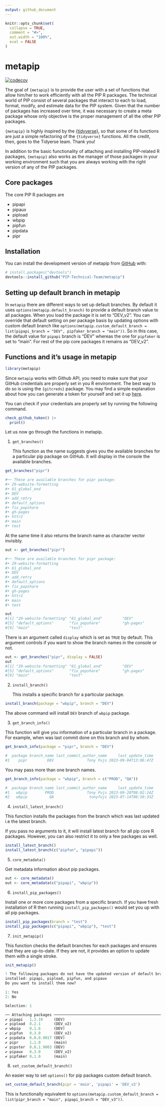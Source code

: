 ```yaml
---
output: github_document
---
```


<!-- README.md is generated from README.Rmd. Please edit that file -->

```r
knitr::opts_chunk$set(
  collapse = TRUE,
  comment = "#>",
  out.width = "100%", 
  eval = FALSE
)
```

# metapip

<!-- badges: start -->
[![codecov](https://codecov.io/gh/PIP-Technical-Team/metapip/branch/complete-doc-update/graph/badge.svg?token=5DMKVN16NM)](https://codecov.io/gh/PIP-Technical-Team/metapip)
<!-- badges: end -->

The goal of `{metapip}` is to provide the user with a set of functions that allow him/her to work efficiently with all the PIP R packages. The technical world of PIP consist of several packages that interact to each to load, format, modify, and estimate data for the PIP system. Given that the number of packages has increased over time, it was necessary to create a meta package whose only objective is the proper management of all the other PIP packages.

`{metapip}` is highly inspired by the [{tidyverse}](https://github.com/tidyverse/tidyverse), so that some of its functions are just a simple refactoring of the `{tidyverse}` functions. All the credit, then, goes to the Tidyerse team. Thank you!

In addition to the basic functionality of attaching and installing PIP-related R packages, `{metapip}` also works as the manager of those packages in your working environment such that you are always working with the right version of any of the PIP packages.

## Core packages

The core PIP R packages are

-   pipapi
-   pipaux
-   pipload
-   wbpip
-   pipfun
-   pipdata
-   pipr

## Installation

You can install the development version of metapip from [GitHub](https://github.com/) with:

``` r
# install.packages("devtools")
devtools::install_github("PIP-Technical-Team/metapip")
```

## Setting up default branch in metapip

In `metapip` there are different ways to set up default branches. By default it uses `options(metapip.default_branch)` to provide a default branch value to all packages. When you load the package it is set to "DEV_v2". You can override that default setting on per package basis by updating options with custom default branch like `options(metapip.custom_default_branch = list(pipapi_branch = "DEV", pipfaker_branch = "main"))`. So in this case, the default value for `pipapi` branch is "DEV" whereas the one for `pipfaker` is set to "main". For rest of the pip core packages it remains as "DEV_v2". 

## Functions and it's usage in metapip

```r
library(metapip)
```

Since `metapip` works with Github API, you need to make sure that your GitHub credentials are properly set in you R environment. The best way to do so is using the `{gitcreds}` package. You may find a simple explanation about how you can generate a token for yourself and set it up [here](https://happygitwithr.com/https-pat#tldr).

You can check if your credentials are properly set by running the following command.
```r
check_github_token() |> 
  print()
```

Let us now go through the functions in metapip.

1.  `get_branches()`

    This function as the name suggests gives you the available branches for a particular pip package on GitHub. It will display in the console the available branches.

```r
get_branches("pipr")   

#── These are available branches for pipr package:  
#• 29-website-formatting
#• 61_global_end
#• DEV
#• add_retry
#• default_options
#• fix_popshare
#• gh-pages
#• httr2
#• main
#• test
```

At the same time it also returns the branch name as character vector invisibly.

```r
out <- get_branches("pipr")

#── These are available branches for pipr package:  
#• 29-website-formatting
#• 61_global_end
#• DEV
#• add_retry
#• default_options
#• fix_popshare
#• gh-pages
#• httr2
#• main
#• test

out
#[1] "29-website-formatting" "61_global_end"         "DEV"                   "add_retry"            
#[5] "default_options"       "fix_popshare"          "gh-pages"              "httr2"                
#[9] "main"                  "test"                 
```

There is an argument called `display` which is set as `TRUE` by default. This argument controls if you want to show the branch names in the console or not.

```r
out <- get_branches("pipr", display = FALSE)  
out
#[1] "29-website-formatting" "61_global_end"         "DEV"                   "add_retry"            
#[5] "default_options"       "fix_popshare"          "gh-pages"              "httr2"                
#[9] "main"                  "test"                 
```

2.  `install_branch()`

    This installs a specific branch for a particular package.

```r
install_branch(package = "wbpip", branch = "DEV")
```

The above command will install `DEV` branch of `wbpip` package.

3.  `get_branch_info()`

This function will give you information of a particular branch in a package. For example, when was last commit done on this branch and by whom.

```r
get_branch_info(package = "pipr", branch = "DEV")

#  package branch_name last_commit_author_name     last_update_time
#1    pipr         DEV               Tony Fujs 2023-09-04T13:06:47Z
```

You may pass more than one branch names.

```r
get_branch_info(package = "wbpip", branch = c("PROD", "QA"))

#  package branch_name last_commit_author_name     last_update_time
#1   wbpip        PROD               Tony Fujs 2023-09-20T08:02:24Z
#2   wbpip          QA                tonyfujs 2023-07-14T08:50:33Z
```

4.  `install_latest_branch()`

This function installs the packages from the branch which was last updated i.e the latest branch.

If you pass no arguments to it, it will install latest branch for all pip core R packages. However, you can also restrict it to only a few packages as well.

```r
install_latest_branch()
install_latest_branch(c("pipfun", "pipapi"))
```

5.  `core_metadata()`

Get metadata information about pip packages.

```r
out <- core_metadata()
out <- core_metadata(c("pipapi", "wbpip"))
```

6.  `install_pip_packages()`

Install one or more core packages from a specific branch. If you have fresh installation of R then running `install_pip_packages()` would set you up with all pip packages.

```r
install_pip_packages(branch = "test")
install_pip_packages(c("pipapi", "wbpip"), "test")
```

7. `init_metapip()`

This function checks the default branches for each packages and ensures that they are up-to-date. If they are not, it provides an option to update them with a single stroke. 

```r
init_metapip()

! The following packages do not have the updated version of default branch
installed: pipapi, pipload, pipfun, and pipaux
Do you want to install them now? 

1: Yes
2: No

Selection: 1

── Attaching packages ──────────────────────────────────────────────────────────── metapip 0.0.0.9014 ──
✔ pipapi   1.3.19     (DEV)
✔ pipload  0.2.1      (DEV_v2)
✔ wbpip    0.1.6      (DEV)
✔ pipfun   0.3.0      (DEV_v2)
✔ pipdata  0.0.0.9017 (DEV)
✔ pipr     1.1.0      (main)
✔ pipster  0.0.1.9003 (DEV)
✔ pipaux   0.3.0      (DEV_v2)
✔ pipfaker 0.1.0      (main)
```

8. `set_custom_default_branch()`

An easier way to set `options()` for pip packages custom default branch. 

```r
set_custom_default_branch(pipr = 'main', 'pipapi' = 'DEV_v3')
```

This is functionally equivalent to `options(metapip.custom_default_branch = list(pipr_branch = "main", pipapi_branch = "DEV_v3"))`.
